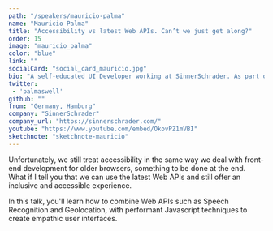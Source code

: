 ```yaml
---
path: "/speakers/mauricio-palma"
name: "Mauricio Palma"
title: "Accessibility vs latest Web APIs. Can’t we just get along?"
order: 15
image: "mauricio_palma"
color: "blue"
link: ""
socialCard: "social_card_mauricio.jpg"
bio: "A self-educated UI Developer working at SinnerSchrader. As part of the product engineering team, he works as a proxy between the design and engineering teams. You’ll find him in that sweet spot where art meets science. Using technology to craft user-centric experiences. He’s currently also leading the educational program module 'Modern Software Development' at SinnerSchrader. He is also the co-founder of Woodlike Ocean and an engaged social entrepreneur."
twitter: 
 - 'palmaswell'
github: ""
from: "Germany, Hamburg"
company: "SinnerSchrader"
company_url: "https://sinnerschrader.com/"
youtube: "https://www.youtube.com/embed/OkovPZ1mVBI"
sketchnote: "sketchnote-mauricio"
---
```


Unfortunately, we still treat accessibility in the same way we deal with front-end development for older browsers,
something to be done at the end. What if I tell you that we can use the latest Web APIs and still offer an inclusive
and accessible experience.

In this talk, you'll learn how to combine Web APIs such as Speech Recognition and Geolocation, with performant
Javascript techniques to create empathic user interfaces.